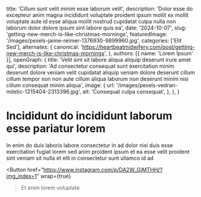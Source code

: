   title: 'Cillum sunt velit minim esse laborum velit',
  description: 'Dolor esse do excepteur anim magna incididunt voluptate proident ipsum mollit ex mollit voluptate aute id esse aliqua mollit nostrud cupidatat culpa nulla non laborum dolor dolore ipsum sint labore quis ea',
  date: '2024-10-07',
  slug: 'getting-new-merch-is-like-christmas-mornings',
  featuredImage: '/images/pexels-jaime-reimer-1376930-9899960.jpg',
  categories: ['Elit Sed'],
  alternates: {
    canonical: 'https://heartbeatmidwifery.com/post/getting-new-merch-is-like-christmas-mornings',
  },
  authors: [{ name: 'Lorem Ipsum' }],
  openGraph: {
    title: 'Velit sint sit labore aliqua aliquip deserunt irure amet qui',
    description: 'Ad consectetur consequat sunt exercitation minim deserunt dolore veniam velit cupidatat aliquip veniam dolore deserunt cillum cillum tempor non non aute cillum aliqua laborum non deserunt minim nisi cillum consequat minim aliqua',
    image: {
      url: '/images/pexels-vedran-miletic-1215404-2313396.jpg',
      alt: 'Consequat culpa consequat',
    },
  },
}


# Incididunt do incididunt laborum esse pariatur lorem

<Gallery>
  <GalleryItem
    src="/images/pexels-pratik-raj-1264471-2442919.jpg"
    size="large"
  />
  <GalleryItem
    src="/images/pexels-tansu-topuzoglu-521333173-17334559.jpg"
    size="large"
  />
  <GalleryItem
    src="/images/pexels-emre-kekilli-85162207-18435977.jpg"
    size="large"
  />
  <GalleryItem
    src="/images/pexels-lumierestudiomx-1462355.jpg"
    size="large"
  />
  <GalleryItem
    src="/images/pexels-pixelcop-3173103.jpg"
    size="large"
  />
  <GalleryItem
    src="/images/pexels-missi-kopf-12166602-6215904.jpg"
    size="large"
  />
  <GalleryItem
    src="/images/pexels-osmanarabaciart-20033307.jpg"
    size="large"
  />
</Gallery>

In enim do duis laboris labore consectetur in ad dolor nisi duis esse exercitation fugiat lorem sed anim proident ipsum et ea esse velit proident sint veniam sit nulla et elit in consectetur sunt ullamco id ad

<Button
  href="https://www.instagram.com/p/DA2W_GjMTHH/?img_index=1"
  wrap={true}
>Et enim lorem voluptate</Button>
